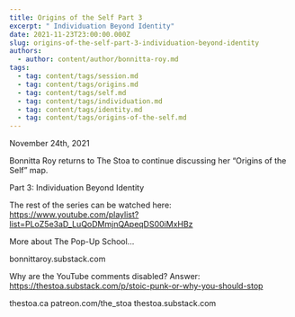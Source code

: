 ```yaml
---
title: Origins of the Self Part 3
excerpt: " Individuation Beyond Identity"
date: 2021-11-23T23:00:00.000Z
slug: origins-of-the-self-part-3-individuation-beyond-identity
authors:
  - author: content/author/bonnitta-roy.md
tags:
  - tag: content/tags/session.md
  - tag: content/tags/origins.md
  - tag: content/tags/self.md
  - tag: content/tags/individuation.md
  - tag: content/tags/identity.md
  - tag: content/tags/origins-of-the-self.md
---
```


November 24th, 2021

Bonnitta Roy returns to The Stoa to continue discussing her “Origins of the Self” map.

Part 3: Individuation Beyond Identity

The rest of the series can be watched here: https://www.youtube.com/playlist?list=PLoZ5e3aD_LuQoDMmjnQApeqDS00iMxHBz

More about The Pop-Up School...

bonnittaroy.substack.com

Why are the YouTube comments disabled? Answer: https://thestoa.substack.com/p/stoic-punk-or-why-you-should-stop

thestoa.ca
patreon.com/the_stoa
thestoa.substack.com
